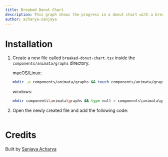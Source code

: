 ```yaml
---
title: Breaked Donut Chart
description: This graph shows the progress in a donut chart with a break.
author: acharya-sanjaya
---
```


<ComponentPreview name="graphs-breaked-donut-chart--docs" />

# Installation

1. Create a new file called `breaked-donut-chart.tsx` inside the `components/animata/graphs` directory.

   macOS/Linux:

   ```bash
   mkdir -p components/animata/graphs && touch components/animata/graphs/breaked-donut-chart.tsx
   ```

   windows:

   ```bash
   mkdir components\animata\graphs && type null > components\animata\graphs\breaked-donut-chart.tsx
   ```

2. Open the newly created file and add the following code:

   ```jsx file=<rootDir>/animata/graphs/breaked-donut-chart.tsx

   ```

# Credits

Built by [Sanjaya Acharya](https://github.com/acharya-sanjaya)
